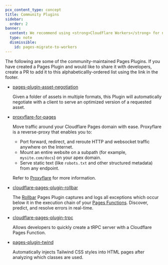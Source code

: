 ```yaml
---
pcx_content_type: concept
title: Community Plugins
sidebar:
  order: 2
banner:
  content: We recommend using <strong>Cloudflare Workers</strong> for new projects. For existing Pages projects, see our <a href="/workers/static-assets/migrate-from-pages/">migration guide</a> and <a href="/workers/static-assets/migrate-from-pages/#compatibility-matrix">compatibility matrix</a>.
  type: note
  dismissible:
    id: pages-migrate-to-workers
---
```


The following are some of the community-maintained Pages Plugins. If you have created a Pages Plugin and would like to share it with developers, create a PR to add it to this alphabeticallly-ordered list using the link in the footer.

- [pages-plugin-asset-negotiation](https://github.com/Cherry/pages-plugin-asset-negotiation)

  Given a folder of assets in multiple formats, this Plugin will automatically negotiate with a client to serve an optimized version of a requested asset.

- [proxyflare-for-pages](https://github.com/flaregun-net/proxyflare-for-pages)

  Move traffic around your Cloudflare Pages domain with ease. Proxyflare is a reverse-proxy that enables you to:

  - Port forward, redirect, and reroute HTTP and websocket traffic anywhere on the Internet.
  - Mount an entire website on a subpath (for example, `mysite.com/docs`) on your apex domain.
  - Serve static text (like `robots.txt` and other structured metadata) from any endpoint.

  Refer to [Proxyflare](https://proxyflare.works) for more information.

- [cloudflare-pages-plugin-rollbar](https://github.com/hckr-studio/cloudflare-pages-plugin-rollbar)

  The [Rollbar](https://rollbar.com/) Pages Plugin captures and logs all exceptions which occur below it in the execution chain
  of your [Pages Functions](/pages/functions/). Discover, predict, and resolve errors in real-time.

- [cloudflare-pages-plugin-trpc](https://github.com/toyamarinyon/cloudflare-pages-plugin-trpc)

  Allows developers to quickly create a tRPC server with a Cloudflare Pages Function.

- [pages-plugin-twind](https://github.com/helloimalastair/twind-plugin)

  Automatically injects Tailwind CSS styles into HTML pages after analyzing which classes are used.
